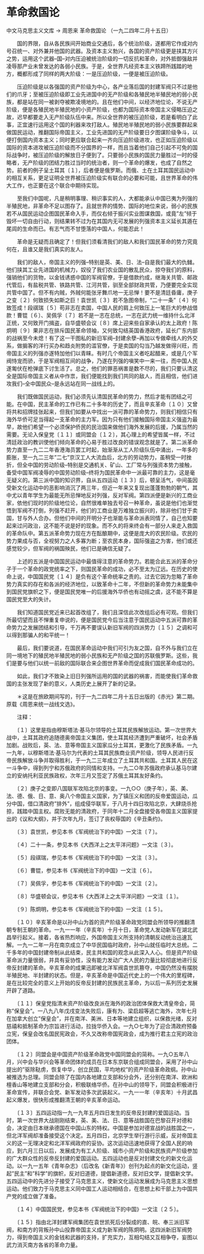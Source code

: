 # 革命救国论

中文马克思主义文库 -> 周恩来
革命救国论
（一九二四年二月十五日）


　　国的界限，自从各民族间开始商业交通后，各个统治阶级，遂都用它作成对内号召统一、对外兼并他国的武器。及资本主义勃兴，各国的资产阶级更是挟其方兴之势，运用这个武器--国--对内压迫被统治阶级的一切反抗和革命，对外抵御强敌并凌辱那产业未曾发达的各弱小民族。于是，全世界凡经资本主义铁蹄所践踏的地方，概都形成了同样的两大阶级：一是压迫阶级，一便是被压迫阶级。
 
　　压迫阶级是以各强国的资产阶级为中心，各产业落后国的封建军阀只不过是他们的爪牙；至被压迫阶级即工业先进国中的无产阶级和各殖民地半殖民地的弱小民族，都是站在同一被剥夺被欺凌境地的。且在他们中间，以经济地位论，不说无产阶级，便是各殖民地半殖民地的小资产阶级，也都为国际资本帝国主义侵略压迫之故，迟早都要走入无产阶级队伍中来。所以全世界的被压迫阶级，若是看明白了此事，正宜速行运用这个国的利器来攻打敌人。殖民地半殖民地的弱小民族要群起来做国民运动，推翻国际帝国主义，工业先进国的无产阶级要日夕图谋阶级争斗，以便打倒国内资本主义；同时更应联合起来一齐向压迫阶级进攻，也正如压迫阶级以国际的资本进攻被压迫阶级而不分国界的一样，而且当着他们自己引起不可免的国际战争时，被压迫阶级的解放日子便到了。只要弱小民族的国民力量胜过一时的侵略者，无产阶级的团结力胜过当时的统治者，则一个革命的爆发，也成了自然之势。前者的例子呈土耳其〔１〕，后者便是俄罗斯。而俄、土在土耳其国民运动中的相互关系，更足证明全世界被压迫阶级实有联合的必要和可能，且世界革命的伟大工作，也正要在这个联合中期待实现。

　　至我们中国呢，凡是稍明事理、稍识事实的人，大都能承认中国已夷为列强的半殖民地，非革命不足以图存了。且就世界的情势、国际的地位来说，弱小的民族若不从国民运动企图国民革命入手，而仅右倾于振兴实业图谋救国，或竟"左"倾于毁坏一切自由行动，则结果转不过为在其国内无可发展的列强资本主义延长其遁在尾闾的生命而已。有志气而不甘堕落的中国人，何能忍此！

　　革命是无疑而且确定了！但我们须看清我们的敌人和我们国民革命的势力究竟何在，且谁又是我们真实的友人。

　　我们的敌人，帝国主义的列强--特别是英、美、日、法--自是我们最大的仇雠。他们挟其工业先进国的机械力，奴役了我们农业国的散乱民众，掠夺我们的原料，强销他们的货物，以金钱诱惑中国的军阀官僚，于是借款约成，继海关共管、邮政代管后，有盐税共管、铁路共管、江河共管，驯至全部财政共管，乃便要完全实现共管中国了。但不有内贼，外贼何能张牙舞爪地一无忌惮！要不是清廷昏庸，庚子之变〔２〕何致损失如斯之巨！袁世凯〔３〕若不急图帝制，"二十一条"〔４〕何致签成！段祺瑞〔５〕苟非志在卖国，中国人民的肩上何致压上一笔巨大的参战借款！曹锟〔６〕、吴佩孚〔７〕若不是一志在总统，一志在武力统一维持什么北洋正统，又何致开门揖盗，自华盛顿会议〔８〕席上迎来些自家承认的太上政府！陈炯明〔９〕果非志在排斥国民革命领袖，又何致勾结英国香港政府，延长广东内部的战祸至今未熄！有了这一干图私的新旧军阀--封建余孽--再加以专做牵线人的外交系，做掮客的洋行买办和趋炎附势的滥官僚，于是卖国的勾当乃越发做得兴旺，而帝国主义的列强亦遂特加他们以青睐。有时几个帝国主义者吃起醋来，或是几个军阀恃宠而骄，于是军阀相互间的战争，乃遂在列强的嗔笑中一来一往，而中国人民遂匍伏在枪弹底下讨生活了。总之，他们的罪恶祸害是数不尽的，我们只要认清这全是国际帝国主义者从中作祟，我们便能找到我们共同的敌人，而且相信，他们进攻我们--全中国民众--是永远站在同一战线上的。

　　我们既做国民运动，我们必须先认清国民革命的势力，然后才能有团结之可能。在中国，民主革命的工作已有二十多年的历史了，而且辛亥革命〔１０〕又曾将共和招牌挂张起来，但我们如要从中找出一派可靠的革命势力，则我们相信只有海外华侨可足当得起一支革命的主力军。因为只有他们接触国际帝国主义强盗为最早，故他们希望一个必须保护侨民的民治国来做他们海外发展的后援，乃属当然的需要。无论入保皇党〔１１〕或同盟会〔１２〕，其心理上的希望皆属一样，不过清廷政治的教训使他们倾向革命的心易于胜过改良的错误观念就是了。第二派革命势力直至一九二二年香港海员罢工时起，始渐渐从工人阶级队伍中涌出，一年多的膨胀，至一九二三年"二七"京汉工人大流血后，北方的劳动势力，虽稍受一时挫折，但全中国的劳动阶级--特别是交通机关、矿山、工厂常与列强资本势力接触，备受中国军阀凌辱的中国劳动阶级--终将为国民革命中一派最可靠的主力，这是毫无疑义的。第三派中国的知识界，自从五四运动〔１３〕后，顿呈活气，中间虽因受新文化运动中的恶影响消沉了两三年，但近一年来又复现出蓬蓬勃勃的朝气，其中尤以青年学生为最能无所忌惮地反对列强，反对军阀。第四派便是新兴的工商业家，依他们现时的阶级地位论，自然很难单独去号召一种革命，虽说是他们也渐觉悟到军阀不打倒，列强不赶开，他们的工商业是万难独立振兴的，除非他们甘于卖国，甘与外人合办。但他们中间的开明分子也渐能与革命派表同情了，自己也知要起来过问政治，这不能不说是好的现象。而不久的将来终会有一部分人来走入救国的革命队中。第五派革命势力现在方在酝酿期中，这便是庞大的农民阶级。农民的势力果成与否，全视努力之人多寡为断；至农民本身，国际强盗之为害，他们或还感觉较少，但军阀的祸国殃民，他们已是确信无疑了。

　　上述的五派是中国国民运动中最值得注意的革命势力。若能合此五派的革命分子于一个革命的政党统率之下，则国民革命的成功，必不至太为辽远。在历史的使命上说，中国国民党〔１４〕是负有这个革命统率之责的。过去它因为忽略了革命势力真实的存在和各派的经济地位，以致革命十二年，不但新的革命势力未能集中到国民党旗帜之下，便是国民党唯一的后援海外华侨也有动摇之虞，这不能不算是国民党至大的失计。

　　我们知道国民党近来已起首改组了，我们且深信此次改组后必有可观。但我们所最切望而且不惮重复申说的，便是国民党今后当注意于国民运动中五派可靠的革命势力之发展团结和引导，千万再不要误认新旧军阀的四派势力〔１５〕之调和可以得到那骗人的和平统一！

　　最后，我们要说道，在国民革命运动中我们可引为友之国，自不外与我们立在同一境地下的殖民地半殖民地的弱小民族和无产阶级之国的苏联俄罗斯。这些，我们是要与他们以统一前敌的国际联合来企图世界革命而促成我们国民革命成功的。

　　如此，我们才不致染上旧日列强所运用的国的武器的祸害，而能使我们革命救国的主张发现了新的意义，人类历史上展开了新的记录。



　　＊这是在旅欧期间写的，刊于一九二四年二月十五日出版的《赤光》第二期。原载《周恩来统一战线文选》。

　　注释：

　　〔１〕这里是指由穆斯塔法·基马尔领导的土耳其民族解放运动。第一次世界大战中，土耳其政府追随德奥帝国主义集团，使土耳其经济遭到严重破坏，社会矛盾加剧。战败后，英、法、意等帝国主义国家瓜分土耳其，更激化了民族矛盾。一九一九年，以穆斯塔法·基马尔为代表的土耳其民族商业资产阶级，领导人民进行反帝民族解放斗争并取得胜利，于一九二三年成立了土耳其共和国。土耳其人民在这一斗争中，得到列宁和苏俄政府的同情和支持。一九二○年苏俄政府承认基马尔建立的安纳托利亚民族政权，次年三月又签定了苏俄土耳其友好条约。

　　〔２〕庚子之变即八国联军攻陷北京的事变。一九○○（庚子年），英、美、法、德、俄、日、意、奥八个帝国主义国家，为了镇压义和团的反帝爱国运动，瓜分中国，借口清政府"排外"，组成侵华联军，于八月十四日攻陷北京，大肆烧杀抢掠，践踏中国主权。腐败无能的清政府，于同年十二月全盘接受各帝国主义国家提出的《议和大纲》，并于次年九月，签订了丧权辱国的《辛丑条约》。

　　〔３〕袁世凯，参见本书《军阀统治下的中国》一文注〔７〕。

　　〔４〕二十一条，参见本书《大西洋上之太平洋问题》一文注〔３〕。

　　〔５〕段祺瑞，参见本书《军阀统治下的中国》一文注〔３〕。

　　〔６〕曹锟，参见本书《军阀统治下的中国》一文注〔６〕。

　　〔７〕吴佩孚，参见本书《军阀统治下的中国》一文注〔２〕。

　　〔８〕华盛顿会议，参见本书《大西洋上之太平洋问题》一文注〔１〕。

　　〔９〕陈炯明，参见本书《军阀统治下的中国》一文注〔１５〕。

　　〔１０〕辛亥革命是以孙中山为首的资产阶级革命政党同盟会所领导的推翻清朝专制王朝的革命。一九一一年（辛亥年）十月十日，革命党人发动新军在湖北武昌举行起义。接着，各省热烈响应，外国帝国主义所支持的清朝反动统治迅速瓦解。一九一二年一月在南京成立了中华民国临时政府，孙中山就任临时大总统。二千多年的中国封建帝制从此结束，民主共和国的观念从此深入人心。但是资产阶级革命派力量很弱，并具有妥协性，没有能力发动广大人民的力量比较彻底地进行反帝反封建的革命。辛亥革命的成果迅即被北洋军阀袁世凯篡夺，中国仍然没有摆脱半殖民地、半封建的状态。但是，辛亥革命是中国近代史上的一个伟大的里程碑，是在比较完全的意义上开始的反帝反封建的民族民主革命，为以后一系列历史发展开辟了道路。

　　〔１１〕保皇党指清末资产阶级改良派在海外的政治团体保救大清皇帝会，简称"保皇会"。一八九八年戊戌变法失败后，康有为、梁启超等逃亡海外，次年七月在加拿大创立"保皇会"，并在南洋、美洲、日本等地建立组织，以保救光绪，反对慈禧和抵制革命为宗旨进行活动，拉拢华侨入会。一九○七年为了迎合清政府预备立宪，保皇会改名国民宪政会，不久又改称帝国宪政会，成为推行君主立宪的政治团体。

　　〔１２〕同盟会是中国资产阶级革命政党中国同盟会的简称。一九○五年八月，兴中会与华兴会等革命团体的成员在日本东京联合组成同盟会，采用了孙中山提出的"驱除鞑虏，恢复中华，创立民国，平均地权"的资产阶级革命政纲。孙中山被推选为总理。同盟会除了在国内各地建立支部和分会外，还分别在南洋、欧洲和檀香山等地建立支部和分会，积极联络华侨。在孙中山的领导下，同盟会积极进行革命宣传，并联合会党、新军发动多次武装起义。一九一一年（辛亥年）十月武昌起义爆发，很快形成推翻清王朝的辛亥革命运动。

　　〔１３〕五四运动指一九一九年五月四日发生的反帝反封建的爱国运动。当时，第一次世界大战刚刚结束，英、美、法、日、意等战胜国在巴黎召开对德和会，决定由日本继承德国在中国山东的特权。中国是参加对德宣战的战胜国之一，但北洋军阀却准备接受这个决定。五月四日，北京学生举行游行示威，反对帝国主义的这一无理决定和北洋军阀政府的妥协。这次运动迅速地获得了全国人民的响应，到六月三日以后，发展成为有工人阶级、城市小资产阶级和民族资产阶级参加的广大群众性的反帝反封建的爱国运动。五四运动也是反对封建文化的新文化运动。以一九一五年《青年杂志》（后改名《新青年》）创刊为起点的新文化运动，竖起"民主"和"科学"的旗帜，反对旧道德，提倡新道德，反对旧文学，提倡新文学。五四运动中的先进分子接受了马克思主义，使新文化运动发展成为马克思主义思想运动。他们致力于马克思主义同中国工人运动相结合，在思想上和干部上为中国共产党的成立做了准备。

　　〔１４〕中国国民党，参见本书《军阀统治下的中国》一文注〔２５〕。

　　〔１５〕指由北洋封建军阀集团在袁世凯死后分裂成的直、皖、奉三派旧军阀，和南方的背叛孙中山投靠帝国主义成为新军阀的陈炯明。这四派新旧军阀势力，得到帝国主义的金钱和武器的支持，扩充实力，互相勾结又互相争夺，妄图以武力消灭南方各省的革命力量。



